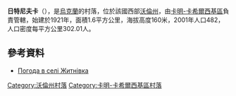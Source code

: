 {{coord|51|31|20|N|25|14|7|E|scale:30000|display=title}}

'''日特尼夫卡'''（{{lang-uk|Житнівка}}），是[[烏克蘭|烏克蘭]]的村落，位於該國西部[[沃倫州|沃倫州]]，由[[卡明-卡希爾西基區|卡明-卡希爾西基區]]負責管轄，始建於1921年，面積1.6平方公里，海拔高度160米，2001年人口482，人口密度每平方公里302.01人。

==參考資料==
* [http://weather.in.ua/ua/volynskaja/7756 Погода в селі Житнівка] {{Wayback|url=http://weather.in.ua/ua/volynskaja/7756 |date=20160305192901 }}

[[Category:沃倫州村落|Category:沃倫州村落]]
[[Category:卡明-卡希爾西基區村落|Category:卡明-卡希爾西基區村落]]


{{Volyn-geo-stub}}